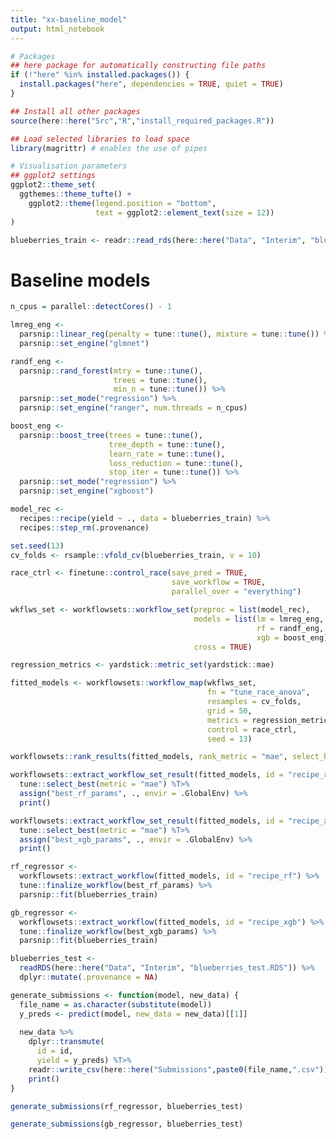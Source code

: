 ```yaml
---
title: "xx-baseline_model"
output: html_notebook
---
```


```r
# Packages
## here package for automatically constructing file paths
if (!"here" %in% installed.packages()) {
  install.packages("here", dependencies = TRUE, quiet = TRUE)
}

## Install all other packages
source(here::here("Src","R","install_required_packages.R"))

## Load selected libraries to load space
library(magrittr) # enables the use of pipes

# Visualisation parameters
## ggplot2 settings
ggplot2::theme_set(
  ggthemes::theme_tufte() +
    ggplot2::theme(legend.position = "bottom",
                   text = ggplot2::element_text(size = 12))
)
```

```r
blueberries_train <- readr::read_rds(here::here("Data", "Interim", "blueberries_appended.RDS")) #Data from competition plus original dataset

```

# Baseline models

```r
n_cpus = parallel::detectCores() - 1

lmreg_eng <- 
  parsnip::linear_reg(penalty = tune::tune(), mixture = tune::tune()) %>%
  parsnip::set_engine("glmnet")

randf_eng <- 
  parsnip::rand_forest(mtry = tune::tune(), 
                       trees = tune::tune(), 
                       min_n = tune::tune()) %>%
  parsnip::set_mode("regression") %>%
  parsnip::set_engine("ranger", num.threads = n_cpus)

boost_eng <- 
  parsnip::boost_tree(trees = tune::tune(), 
                      tree_depth = tune::tune(), 
                      learn_rate = tune::tune(), 
                      loss_reduction = tune::tune(), 
                      stop_iter = tune::tune()) %>%
  parsnip::set_mode("regression") %>%
  parsnip::set_engine("xgboost")

```

```r

model_rec <- 
  recipes::recipe(yield ~ ., data = blueberries_train) %>%
  recipes::step_rm(.provenance)

```

```r
set.seed(13)
cv_folds <- rsample::vfold_cv(blueberries_train, v = 10)

race_ctrl <- finetune::control_race(save_pred = TRUE, 
                                    save_workflow = TRUE, 
                                    parallel_over = "everything")

wkflws_set <- workflowsets::workflow_set(preproc = list(model_rec),
                                         models = list(lm = lmreg_eng,
                                                       rf = randf_eng,
                                                       xgb = boost_eng), 
                                         cross = TRUE)

regression_metrics <- yardstick::metric_set(yardstick::mae)

fitted_models <- workflowsets::workflow_map(wkflws_set, 
                                            fn = "tune_race_anova",
                                            resamples = cv_folds,
                                            grid = 50,
                                            metrics = regression_metrics,
                                            control = race_ctrl,
                                            seed = 13)


```

```r
workflowsets::rank_results(fitted_models, rank_metric = "mae", select_best = TRUE) 

```

```r
workflowsets::extract_workflow_set_result(fitted_models, id = "recipe_rf") %>%
  tune::select_best(metric = "mae") %T>%
  assign("best_rf_params", ., envir = .GlobalEnv) %>%
  print()

```


```r
workflowsets::extract_workflow_set_result(fitted_models, id = "recipe_xgb") %>%
  tune::select_best(metric = "mae") %T>%
  assign("best_xgb_params", ., envir = .GlobalEnv) %>%
  print()

```

```r
rf_regressor <- 
  workflowsets::extract_workflow(fitted_models, id = "recipe_rf") %>%
  tune::finalize_workflow(best_rf_params) %>%
  parsnip::fit(blueberries_train)

gb_regressor <- 
  workflowsets::extract_workflow(fitted_models, id = "recipe_xgb") %>%
  tune::finalize_workflow(best_xgb_params) %>%
  parsnip::fit(blueberries_train)

```


```r

blueberries_test <- 
  readRDS(here::here("Data", "Interim", "blueberries_test.RDS")) %>%
  dplyr::mutate(.provenance = NA)

```

```r
generate_submissions <- function(model, new_data) {
  file_name = as.character(substitute(model))
  y_preds <- predict(model, new_data = new_data)[[1]]
  
  new_data %>%
    dplyr::transmute(
      id = id,
      yield = y_preds) %T>% 
    readr::write_csv(here::here("Submissions",paste0(file_name,".csv"))) %>%
    print()
}

```


```r
generate_submissions(rf_regressor, blueberries_test)

```

```r
generate_submissions(gb_regressor, blueberries_test)

```

